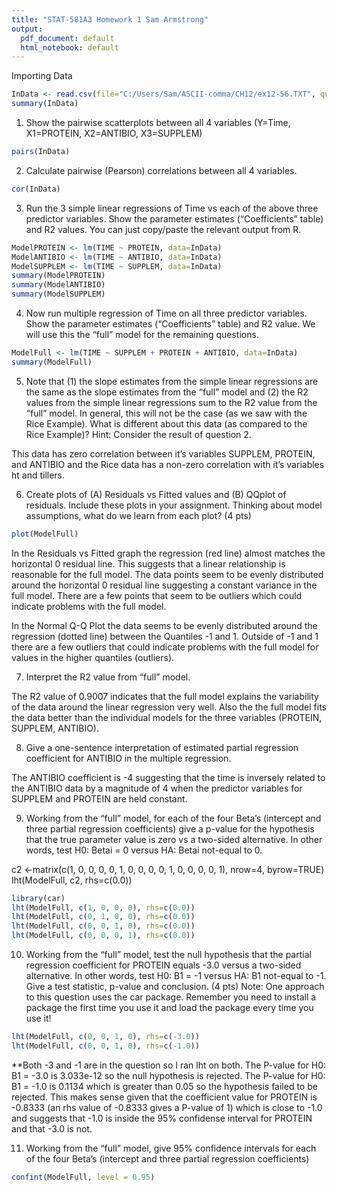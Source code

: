 ---
title: "STAT-581A3 Homework 1 Sam Armstrong"
output:
  pdf_document: default
  html_notebook: default
---

Importing Data 

```{r}
InData <- read.csv(file="C:/Users/Sam/ASCII-comma/CH12/ex12-56.TXT", quote = "'", row.names = 1)
summary(InData)
```

1. Show the pairwise scatterplots between all 4 variables (Y=Time, X1=PROTEIN, X2=ANTIBIO, X3=SUPPLEM)

```{r}
pairs(InData)
```

2. Calculate pairwise (Pearson) correlations between all 4 variables.

```{r}
cor(InData)
```

3. Run the 3 simple linear regressions of Time vs each of the above three predictor variables.  Show the parameter estimates (“Coefficients” table) and R2 values.  You can just copy/paste the relevant output from R. 

```{r}
ModelPROTEIN <- lm(TIME ~ PROTEIN, data=InData)
ModelANTIBIO <- lm(TIME ~ ANTIBIO, data=InData)
ModelSUPPLEM <- lm(TIME ~ SUPPLEM, data=InData)
summary(ModelPROTEIN)
summary(ModelANTIBIO)
summary(ModelSUPPLEM)
```

4. Now run multiple regression of Time on all three predictor variables.  Show the parameter estimates (“Coefficients” table) and R2 value.  We will use this the “full” model for the remaining questions.

```{r}
ModelFull <- lm(TIME ~ SUPPLEM + PROTEIN + ANTIBIO, data=InData)
summary(ModelFull)
```

5. Note that (1) the slope estimates from the simple linear regressions are the same as the slope estimates from the “full” model and (2) the R2 values from the simple linear regressions sum to the R2 value from the “full” model.  In general, this will not be the case (as we saw with the Rice Example).  What is different about this data (as compared to the Rice Example)?  Hint: Consider the result of question 2.

This data has zero correlation between it's variables SUPPLEM, PROTEIN, and ANTIBIO and the Rice data has a non-zero correlation with it's variables ht and tillers.

6. Create plots of (A) Residuals vs Fitted values and (B) QQplot of residuals.  Include these plots in your assignment.  Thinking about model assumptions, what do we learn from each plot?  (4 pts)

```{r}
plot(ModelFull)
```

In the Residuals vs Fitted graph the regression (red line) almost matches the horizontal 0 residual line. This suggests that a linear relationship is reasonable for the full model. The data points seem to be evenly distributed around the horizontal 0 residual line suggesting a constant variance in the full model. There are a few points that seem to be outliers which could indicate problems with the full model.

In the Normal Q-Q Plot the data seems to be evenly distributed around the regression (dotted line) between the Quantiles -1 and 1. Outside of -1 and 1 there are a few outliers that could indicate problems with the full model for values in the higher quantiles (outliers).

7. Interpret the R2 value from “full” model.

The R2 value of 0.9007 indicates that the full model explains the variability of the data around the linear regression very well. Also the the full model fits the data better than the individual models for the three variables (PROTEIN, SUPPLEM, ANTIBIO).

8. Give a one-sentence interpretation of estimated partial regression coefficient for ANTIBIO in the multiple regression.

The ANTIBIO coefficient is -4 suggesting that the time is inversely related to the ANTIBIO data by a magnitude of 4 when the predictor variables for SUPPLEM and PROTEIN are held constant.

9. Working from the “full” model, for each of the four Beta’s (intercept and three partial regression coefficients) give a p-value for the hypothesis that the true parameter value is zero vs a two-sided alternative.  In other words, test H0: Betai = 0 versus HA: Betai not-equal to 0.

c2 <-matrix(c(1, 0, 0, 0,
              0, 1, 0, 0,
              0, 0, 1, 0, 
              0, 0, 0, 1), nrow=4, byrow=TRUE)
lht(ModelFull, c2, rhs=c(0.0))

```{r}
library(car)
lht(ModelFull, c(1, 0, 0, 0), rhs=c(0.0))
lht(ModelFull, c(0, 1, 0, 0), rhs=c(0.0))
lht(ModelFull, c(0, 0, 1, 0), rhs=c(0.0))
lht(ModelFull, c(0, 0, 0, 1), rhs=c(0.0))
```

10. Working from the “full” model, test the null hypothesis that the partial regression coefficient for PROTEIN equals -3.0 versus a two-sided alternative.  In other words, test H0: B1 = -1 versus HA: B1 not-equal to -1.  Give a test statistic, p-value and conclusion.  (4 pts)  Note: One approach to this question uses the car package.  Remember you need to install a package the first time you use it and load the package every time you use it!

```{r}
lht(ModelFull, c(0, 0, 1, 0), rhs=c(-3.0))
lht(ModelFull, c(0, 0, 1, 0), rhs=c(-1.0))
```
**Both -3 and -1 are in the question so I ran lht on both.
The P-value for H0: B1 = -3.0 is 3.033e-12 so the null hypothesis is rejected. The P-value for H0: B1 = -1.0 is 0.1134 which is greater than 0.05 so the hypothesis failed to be rejected. This makes sense given that the coefficient value for PROTEIN is -0.8333 (an rhs value of -0.8333 gives a P-value of 1) which is close to -1.0 and suggests that -1.0 is inside the 95% confidense interval for PROTEIN and that -3.0 is not.

11. Working from the “full” model, give 95% confidence intervals for each of the four Beta’s (intercept and three partial regression coefficients)

```{r}
confint(ModelFull, level = 0.95)
```
